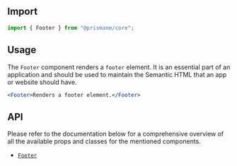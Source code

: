 ## Import

```js
import { Footer } from "@prismane/core";
```

## Usage

The `Footer` component renders a `footer` element. It is an essential part of an application and should be used to maintain the Semantic HTML that an app or website should have.

```jsx
<Footer>Renders a footer element.</Footer>
```

## API

Please refer to the documentation below for a comprehensive overview of all the available props and classes for the mentioned components.

- [`Footer`](/docs/components-api/footer-api)
